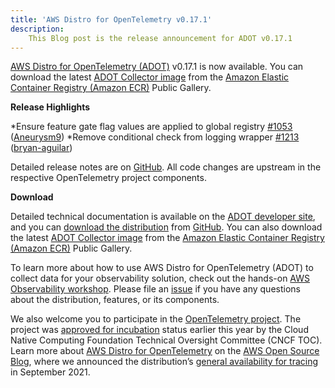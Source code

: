 ```yaml
---
title: 'AWS Distro for OpenTelemetry v0.17.1'
description:
    This Blog post is the release announcement for ADOT v0.17.1
---
```



<SectionSeparator />

[AWS Distro for OpenTelemetry (ADOT)](https://aws-otel.github.io/) v0.17.1 is now available. You can download the latest [ADOT Collector image](https://gallery.ecr.aws/aws-observability/aws-otel-collector) from the [Amazon Elastic Container Registry (Amazon ECR)](https://aws.amazon.com/ecr/) Public Gallery.

<SectionSeparator />

**Release Highlights**

*Ensure feature gate flag values are applied to global registry [\#1053](https://github.com/aws-observability/aws-otel-collector/pull/1053) ([Aneurysm9](https://github.com/Aneurysm9))
*Remove conditional check from logging wrapper [\#1213](https://github.com/aws-observability/aws-otel-collector/pull/1213) ([bryan-aguilar](https://github.com/bryan-aguilar))

Detailed release notes are on [GitHub](https://github.com/aws-observability/aws-otel-collector/releases). All code changes are upstream in the respective OpenTelemetry project components.

**Download**

Detailed technical documentation is available on the [ADOT developer site](https://aws-otel.github.io/), and you can [download the distribution](https://aws-otel.github.io/download) from [GitHub](https://github.com/aws-observability/aws-otel-collector/releases/tag/v0.17.1). You can also download the latest [ADOT Collector image](https://gallery.ecr.aws/aws-observability/aws-otel-collector) from the [Amazon Elastic Container Registry (Amazon ECR)](https://aws.amazon.com/ecr/) Public Gallery.

To learn more about how to use AWS Distro for OpenTelemetry (ADOT) to collect data for your observability solution, check out the hands-on [AWS Observability workshop](https://observability.workshop.aws/en/adot.html). Please file an [issue](https://github.com/aws-observability/aws-otel-community/issues) if you have any questions about the distribution, features, or its components.

We also welcome you to participate in the [OpenTelemetry project](https://github.com/open-telemetry). The project was [approved for incubation](https://www.cncf.io/blog/2021/08/26/opentelemetry-becomes-a-cncf-incubating-project/) status earlier this year by the Cloud Native Computing Foundation Technical Oversight Committee (CNCF TOC). Learn more about [AWS Distro for OpenTelemetry](https://aws.amazon.com/blogs/opensource/category/management-tools/aws-distro-for-opentelemetry/) on the [AWS Open Source Blog](https://aws.amazon.com/blogs/opensource/category/management-tools/aws-distro-for-opentelemetry/), where we announced the distribution’s [general availability for tracing](https://aws.amazon.com/blogs/opensource/aws-distro-for-opentelemetry-is-now-ga-for-tracing/) in September 2021.
